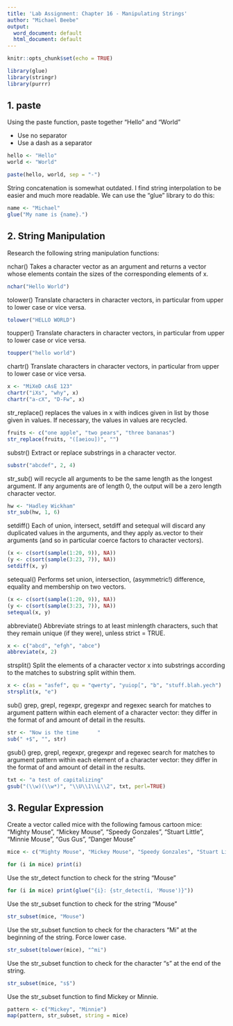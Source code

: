 ```yaml
---
title: 'Lab Assignment: Chapter 16 - Manipulating Strings'
author: "Michael Beebe"
output:
  word_document: default
  html_document: default
---
```

```r
knitr::opts_chunk$set(echo = TRUE)
```

```r
library(glue)
library(stringr)
library(purrr)
```

1. paste
--  

Using the paste function, paste together "Hello" and "World"  

* Use no separator  
* Use a dash as a separator
```r
hello <- "Hello"
world <- "World"

paste(hello, world, sep = "-")
```

String concatenation is somewhat outdated. I find string interpolation to be easier and much more readable. We can use the "glue" library to do this:
```r
name <- "Michael"
glue("My name is {name}.")
```

2. String Manipulation
--
Research the following string manipulation functions:  

nchar() Takes a character vector as an argument and returns a vector whose elements contain the sizes of the corresponding elements of x.
```r
nchar("Hello World")
```

tolower() Translate characters in character vectors, in particular from upper to lower case or vice versa.
```r
tolower("HELLO WORLD")
```

toupper() Translate characters in character vectors, in particular from upper to lower case or vice versa.
```r
toupper("hello world")
```

chartr() Translate characters in character vectors, in particular from upper to lower case or vice versa.
```r
x <- "MiXeD cAsE 123"
chartr("iXs", "why", x)
chartr("a-cX", "D-Fw", x)
```

str_replace() replaces the values in x with indices given in list by those given in values. If necessary, the values in values are recycled.
```r
fruits <- c("one apple", "two pears", "three bananas")
str_replace(fruits, "([aeiou])", "")
```

substr() Extract or replace substrings in a character vector.
```r
substr("abcdef", 2, 4)
```

str_sub() will recycle all arguments to be the same length as the longest argument. If any arguments are of length 0, the output will be a zero length character vector.
```r
hw <- "Hadley Wickham"
str_sub(hw, 1, 6)
```

setdiff() Each of union, intersect, setdiff and setequal will discard any duplicated values in the arguments, and they apply as.vector to their arguments (and so in particular coerce factors to character vectors).
```r
(x <- c(sort(sample(1:20, 9)), NA))
(y <- c(sort(sample(3:23, 7)), NA))
setdiff(x, y)
```

setequal() Performs set union, intersection, (asymmetric!) difference, equality and membership on two vectors.
```r
(x <- c(sort(sample(1:20, 9)), NA))
(y <- c(sort(sample(3:23, 7)), NA))
setequal(x, y)
```

abbreviate() Abbreviate strings to at least minlength characters, such that they remain unique (if they were), unless strict = TRUE.
```r
x <- c("abcd", "efgh", "abce")
abbreviate(x, 2)
```

strsplit() Split the elements of a character vector x into substrings according to the matches to substring split within them.
```r
x <- c(as = "asfef", qu = "qwerty", "yuiop[", "b", "stuff.blah.yech")
strsplit(x, "e")
```

sub() grep, grepl, regexpr, gregexpr and regexec search for matches to argument pattern within each element of a character vector: they differ in the format of and amount of detail in the results.
```r
str <- "Now is the time      "
sub(" +$", "", str)
```

gsub() grep, grepl, regexpr, gregexpr and regexec search for matches to argument pattern within each element of a character vector: they differ in the format of and amount of detail in the results.
```r
txt <- "a test of capitalizing"
gsub("(\\w)(\\w*)", "\\U\\1\\L\\2", txt, perl=TRUE)
```

3. Regular Expression
--

Create a vector called mice with the following famous cartoon mice: "Mighty Mouse", "Mickey Mouse", "Speedy Gonzales", "Stuart Little", "Minnie Mouse", "Gus Gus", "Danger Mouse"
```r
mice <- c("Mighty Mouse", "Mickey Mouse", "Speedy Gonzales", "Stuart Little", "Minnie Mouse", "Gus Gus", "Danger Mouse")

for (i in mice) print(i)
```

Use the str_detect function to check for the string "Mouse"
```r
for (i in mice) print(glue("{i}: {str_detect(i, 'Mouse')}"))
```

Use the str_subset function to check for the string "Mouse"
```r
str_subset(mice, "Mouse")
```

Use the str_subset function to check for the characters "Mi" at the beginning of the string. Force lower case.
```r
str_subset(tolower(mice), "^mi")
```
 
Use the str_subset function to check for the character "s" at the end of the string.
```r
str_subset(mice, "s$")
```

Use the str_subset function to find Mickey or Minnie.
```r
pattern <- c("Mickey", "Minnie")
map(pattern, str_subset, string = mice)
```





